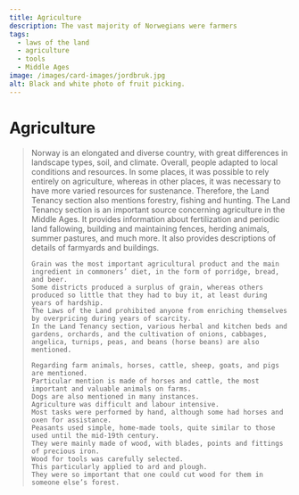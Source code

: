 ```yaml
---
title: Agriculture
description: The vast majority of Norwegians were farmers
tags:
  - laws of the land
  - agriculture
  - tools
  - Middle Ages
image: /images/card-images/jordbruk.jpg
alt: Black and white photo of fruit picking.
---
```



# Agriculture

<Blockquote
    quote='“Anyone can cut down with impunity for a plough and ard in any person’s forest when they want, even though they do not ask for permission.”'
    footer='Land Tenancy section, chapter 16' />
    

<Container stil="initial side">
    Norway is an elongated and diverse country, with great differences in landscape types, soil, and climate. 
    Overall, people adapted to local conditions and resources. 
    In some places, it was possible to rely entirely on agriculture, whereas in other places, it was necessary to have more varied resources for sustenance. 
    Therefore, the Land Tenancy section also mentions forestry, fishing and hunting. 
    The Land Tenancy section is an important source concerning agriculture in the Middle Ages. 
    It provides information about fertilization and periodic land fallowing, building and maintaining fences, herding animals, summer pastures, and much more. 
    It also provides descriptions of details of farmyards and buildings. 

    Grain was the most important agricultural product and the main ingredient in commoners’ diet, in the form of porridge, bread, and beer. 
    Some districts produced a surplus of grain, whereas others produced so little that they had to buy it, at least during years of hardship. 
    The Laws of the Land prohibited anyone from enriching themselves by overpricing during years of scarcity. 
    In the Land Tenancy section, various herbal and kitchen beds and gardens, orchards, and the cultivation of onions, cabbages, angelica, turnips, peas, and beans (horse beans) are also mentioned. 

    Regarding farm animals, horses, cattle, sheep, goats, and pigs are mentioned. 
    Particular mention is made of horses and cattle, the most important and valuable animals on farms. 
    Dogs are also mentioned in many instances. 
    Agriculture was difficult and labour intensive. 
    Most tasks were performed by hand, although some had horses and oxen for assistance. 
    Peasants used simple, home-made tools, quite similar to those used until the mid-19th century. 
    They were mainly made of wood, with blades, points and fittings of precious iron. 
    Wood for tools was carefully selected. 
    This particularly applied to ard and plough. 
    They were so important that one could cut wood for them in someone else’s forest.
</Container>

<Figure
    image="/images/landsleiebolken/Bf_B3461_EK_01.jpg"
    title="Iron ard share reinforcement"
    alt="Iron ard share reinforcement"
    href="https://digitaltmuseum.no/021029822714/spidsen-ard"
>
</Figure>
